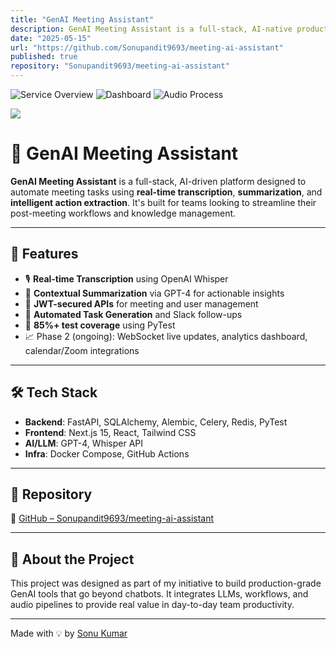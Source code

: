 ```yaml
---
title: "GenAI Meeting Assistant"
description: GenAI Meeting Assistant is a full-stack, AI-native productivity platform designed as a SaaS-style product to automate meeting workflows. It features multi-modal LLM integration with real-time audio transcription (Whisper), intelligent summarization (GPT-4), and auto-task extraction to streamline post-meeting operations."
date: "2025-05-15"
url: "https://github.com/Sonupandit9693/meeting-ai-assistant"
published: true
repository: "Sonupandit9693/meeting-ai-assistant"
---
```


![Service Overview](/meeting_pro_banner.png)
![Dashboard](/meeting_pro_dashboard.png)
![Audio Process](/meeting_pro_upload.png)

[![](/)](https://github.com/Sonupandit9693/meeting-ai-assistant)

# 🤖 GenAI Meeting Assistant

**GenAI Meeting Assistant** is a full-stack, AI-driven platform designed to automate meeting tasks using **real-time transcription**, **summarization**, and **intelligent action extraction**. It's built for teams looking to streamline their post-meeting workflows and knowledge management.

---

## 🚀 Features

- 🎙️ **Real-time Transcription** using OpenAI Whisper
- 🧠 **Contextual Summarization** via GPT-4 for actionable insights
- 🔐 **JWT-secured APIs** for meeting and user management
- 🔄 **Automated Task Generation** and Slack follow-ups
- 🧪 **85%+ test coverage** using PyTest
- 📈 Phase 2 (ongoing): WebSocket live updates, analytics dashboard, calendar/Zoom integrations

---

## 🛠️ Tech Stack

- **Backend**: FastAPI, SQLAlchemy, Alembic, Celery, Redis, PyTest
- **Frontend**: Next.js 15, React, Tailwind CSS
- **AI/LLM**: GPT-4, Whisper API
- **Infra**: Docker Compose, GitHub Actions


---

## 📂 Repository

🔗 [GitHub – Sonupandit9693/meeting-ai-assistant](https://github.com/Sonupandit9693/meeting-ai-assistant)

---

## 🙋 About the Project

This project was designed as part of my initiative to build production-grade GenAI tools that go beyond chatbots. It integrates LLMs, workflows, and audio pipelines to provide real value in day-to-day team productivity.

---

Made with 💡 by [Sonu Kumar](https://linkedin.com/in/sonukumarpandit)
